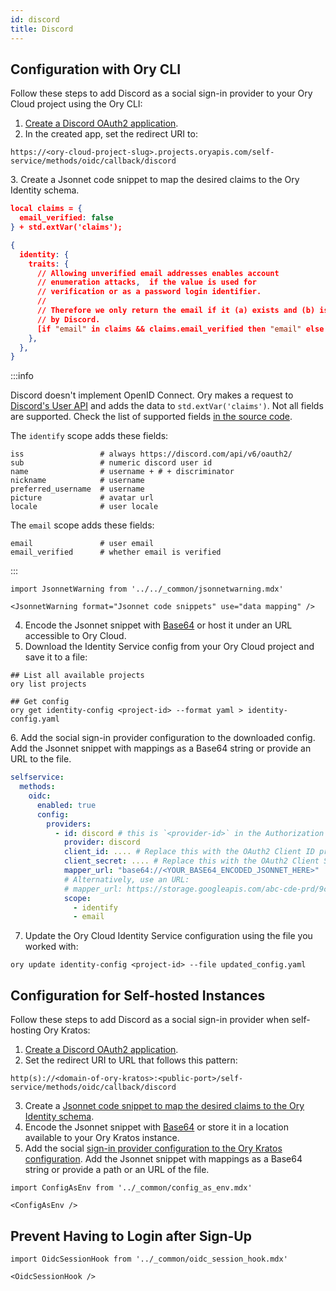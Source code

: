 ```yaml
---
id: discord
title: Discord
---
```


## Configuration with Ory CLI 

Follow these steps to add Discord as a social sign-in provider to your Ory Cloud project
using the Ory CLI:

1. [Create a Discord OAuth2 application](https://discord.com/developers/docs/topics/oauth2).
2. In the created app, set the redirect URI to:
  
  ```shell
  https://<ory-cloud-project-slug>.projects.oryapis.com/self-service/methods/oidc/callback/discord
  ```
<a name="mapping"></a>
3. Create a Jsonnet code snippet to map the desired claims to the Ory Identity schema.

  ```json
  local claims = {
    email_verified: false
  } + std.extVar('claims');

  {
    identity: {
      traits: {
        // Allowing unverified email addresses enables account
        // enumeration attacks,  if the value is used for
        // verification or as a password login identifier.
        //
        // Therefore we only return the email if it (a) exists and (b) is marked verified
        // by Discord.
        [if "email" in claims && claims.email_verified then "email" else null]: claims.email,
      },
    },
  }
  ```

  :::info

  Discord doesn't implement OpenID Connect. Ory makes a request
  to
  [Discord's User API](https://discord.com/developers/docs/resources/user#get-current-user)
  and adds the data to `std.extVar('claims')`. Not all fields are
  supported. Check the list of supported fields
  [in the source code](https://github.com/ory/kratos/blob/v0.5.1-alpha.1/selfservice/strategy/oidc/provider_discord.go#L81-L91).

  The `identify` scope adds these fields:

  ```text
  iss                 # always https://discord.com/api/v6/oauth2/
  sub                 # numeric discord user id
  name                # username + # + discriminator
  nickname            # username
  preferred_username  # username
  picture             # avatar url
  locale              # user locale
  ```

  The `email` scope adds these fields:

  ```text
  email               # user email
  email_verified      # whether email is verified
  ```

  :::

```mdx-code-block
import JsonnetWarning from '../../_common/jsonnetwarning.mdx'

<JsonnetWarning format="Jsonnet code snippets" use="data mapping" />
```


4. Encode the Jsonnet snippet with [Base64](https://www.base64encode.org/) or host it under an URL accessible 
to Ory Cloud.
5. Download the Identity Service config from your Ory Cloud project and save it to a file: 

  ```shell
  ## List all available projects
  ory list projects

  ## Get config
  ory get identity-config <project-id> --format yaml > identity-config.yaml
  ```
<a name="config"></a>
6. Add the social sign-in provider configuration to the downloaded config. Add the Jsonnet snippet
with mappings as a Base64 string or provide an URL to the file. 

  ```yaml
  selfservice:
    methods:
      oidc:
        enabled: true
        config:
          providers:
            - id: discord # this is `<provider-id>` in the Authorization callback URL. DO NOT CHANGE IT ONCE SET!
              provider: discord
              client_id: .... # Replace this with the OAuth2 Client ID provided by Discord
              client_secret: .... # Replace this with the OAuth2 Client Secret provided by Discord
              mapper_url: "base64://<YOUR_BASE64_ENCODED_JSONNET_HERE>"
              # Alternatively, use an URL:
              # mapper_url: https://storage.googleapis.com/abc-cde-prd/9cac9717f007808bf17f22ce7f4295c739604b183f05ac4afb4
              scope:
                - identify
                - email
  ```

7. Update the Ory Cloud Identity Service configuration using the file you worked with: 

  ```shell
  ory update identity-config <project-id> --file updated_config.yaml
  ```

## Configuration for Self-hosted Instances

Follow these steps to add Discord as a social sign-in provider when self-hosting
Ory Kratos:

1. [Create a Discord OAuth2 application](https://discord.com/developers/docs/topics/oauth2).
2. Set the redirect URI to URL that follows this pattern:

  ```shell
  http(s)://<domain-of-ory-kratos>:<public-port>/self-service/methods/oidc/callback/discord
  ```

3. Create a [Jsonnet code snippet to map the desired claims to the Ory Identity schema](#mapping).
4. Encode the Jsonnet snippet with [Base64](https://www.base64encode.org/) or store it in a location available to
your Ory Kratos instance. 
5. Add the social [sign-in provider configuration to the Ory Kratos configuration](#config). Add the Jsonnet snippet
with mappings as a Base64 string or provide a path or an URL of the file.

```mdx-code-block
import ConfigAsEnv from '../_common/config_as_env.mdx'

<ConfigAsEnv />
```

## Prevent Having to Login after Sign-Up

```mdx-code-block
import OidcSessionHook from '../_common/oidc_session_hook.mdx'

<OidcSessionHook />
```